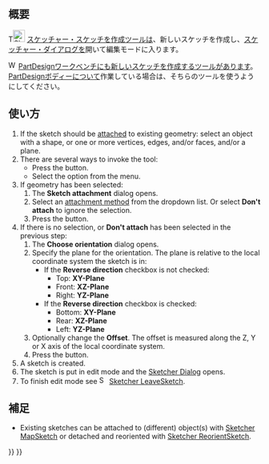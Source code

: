 <languages/>

{{Docnav/ja
|
|[[Sketcher_EditSketch/ja|スケッチを編集]]
|[[Sketcher_Workbench/ja|スケッチ・ワークベンチ]]
|IconL=
|IconR=Sketcher_EditSketch.svg
|IconC=Workbench_Sketcher.svg
}}

{{GuiCommand/ja
|Name=Sketcher NewSketch
|Name/ja=スケッチャー・スケッチを作成
|MenuLocation=スケッチャー → スケッチを作成
|Workbenches=[[Sketcher_Workbench/ja|スケッチ・ワークベンチ]]
|SeeAlso=[[PartDesign_NewSketch/ja|PartDesignスケッチを作成]], [[Sketcher_MapSketch/ja|スケッチをアタッチ]], [[Sketcher_ReorientSketch|スケッチ・スケッチの方向を変更]]
}}

<span id="Description"></span>
== 概要 ==

T[[Image:Sketcher_NewSketch.svg|24px]] [[Sketcher_NewSketch|スケッチャー・スケッチを作成]]ツールは、新しいスケッチを作成し、[[Sketcher_Dialog|スケッチャー・ダイアログ]]を開いて編集モードに入ります。

[[Image:Workbench_PartDesign.svg|16px]] [[PartDesign_Workbench|PartDesignワークベンチ]]にも[[PartDesign_NewSketch|新しいスケッチを作成]]するツールがあります。[[PartDesign_Body|PartDesignボディー]]について作業している場合は、そちらのツールを使うようにしてください。

<span id="Usage"></span>
== 使い方 ==

# If the sketch should be [[Part_EditAttachment|attached]] to existing geometry: select an object with a shape, or one or more vertices, edges, and/or faces, and/or a plane.
# There are several ways to invoke the tool:
#* Press the {{Button|[[Image:Sketcher_NewSketch.svg|16px]] [[Sketcher_NewSketch|Create sketch]]}} button.
#* Select the {{MenuCommand|Sketch → [[Image:Sketcher_NewSketch.svg|16px]] Create sketch}} option from the menu.
# If geometry has been selected:
## The '''Sketch attachment''' dialog opens.
## Select an [[Part_EditAttachment#Attachment_modes|attachment method]] from the dropdown list. Or select '''Don't attach''' to ignore the selection.
## Press the {{Button|OK}} button.
# If there is no selection, or '''Don't attach''' has been selected in the previous step:
## The '''Choose orientation''' dialog opens.
## Specify the plane for the orientation. The plane is relative to the local coordinate system the sketch is in:
##* If the '''Reverse direction''' checkbox is not checked:
##** Top: '''XY-Plane'''
##** Front: '''XZ-Plane'''
##** Right: '''YZ-Plane'''
##* If the '''Reverse direction''' checkbox is checked:
##** Bottom: '''XY-Plane'''
##** Rear: '''XZ-Plane'''
##** Left: '''YZ-Plane'''
## Optionally change the '''Offset'''. The offset is measured along the Z, Y or X axis of the local coordinate system.
## Press the {{Button|OK}} button.
# A sketch is created.
# The sketch is put in edit mode and the [[Sketcher_Dialog|Sketcher Dialog]] opens.
# To finish edit mode see [[Image:Sketcher_LeaveSketch.svg|16px]] [[Sketcher_LeaveSketch|Sketcher LeaveSketch]].

<span id="Notes"></span>
== 補足 ==

* Existing sketches can be attached to (different) object(s) with [[Sketcher_MapSketch|Sketcher MapSketch]] or detached and reoriented with [[Sketcher_ReorientSketch|Sketcher ReorientSketch]].


{{Docnav/ja
|
|[[Sketcher_EditSketch|スケッチを編集]]
|[[Sketcher_Workbench|スケッチ・ワークベンチ]]
|IconL=
|IconR=Sketcher_EditSketch.svg
|IconC=Workbench_Sketcher.svg
}}

{{Sketcher Tools navi{{#translation:}}}}
{{Userdocnavi{{#translation:}}}}